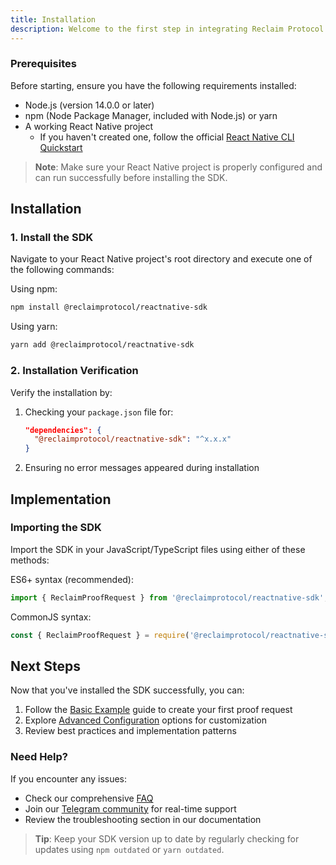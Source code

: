 ```yaml
---
title: Installation
description: Welcome to the first step in integrating Reclaim Protocol into your React Native project! This guide will walk you through the installation process and help you get started quickly.
---
```


### Prerequisites

Before starting, ensure you have the following requirements installed:

- Node.js (version 14.0.0 or later)
- npm (Node Package Manager, included with Node.js) or yarn
- A working React Native project
  - If you haven't created one, follow the official [React Native CLI Quickstart](https://reactnative.dev/docs/environment-setup)

> **Note**: Make sure your React Native project is properly configured and can run successfully before installing the SDK.

## Installation

### 1. Install the SDK

Navigate to your React Native project's root directory and execute one of the following commands:

Using npm:
```bash
npm install @reclaimprotocol/reactnative-sdk
```

Using yarn:
```bash
yarn add @reclaimprotocol/reactnative-sdk
```

### 2. Installation Verification

Verify the installation by:

1. Checking your `package.json` file for:
   ```json
   "dependencies": {
     "@reclaimprotocol/reactnative-sdk": "^x.x.x"
   }
   ```
2. Ensuring no error messages appeared during installation

## Implementation

### Importing the SDK

Import the SDK in your JavaScript/TypeScript files using either of these methods:

ES6+ syntax (recommended):
```javascript
import { ReclaimProofRequest } from '@reclaimprotocol/reactnative-sdk';
```

CommonJS syntax:
```javascript
const { ReclaimProofRequest } = require('@reclaimprotocol/reactnative-sdk');
```

## Next Steps

Now that you've installed the SDK successfully, you can:

1. Follow the [Basic Example](./basic-example) guide to create your first proof request
2. Explore [Advanced Configuration](../advance-configurations/advance-options) options for customization
3. Review best practices and implementation patterns

### Need Help?

If you encounter any issues:
- Check our comprehensive [FAQ](https://reclaimprotocol.org/faq)
- Join our [Telegram community](https://t.me/protocolreclaim) for real-time support
- Review the troubleshooting section in our documentation


> **Tip**: Keep your SDK version up to date by regularly checking for updates using `npm outdated` or `yarn outdated`.

